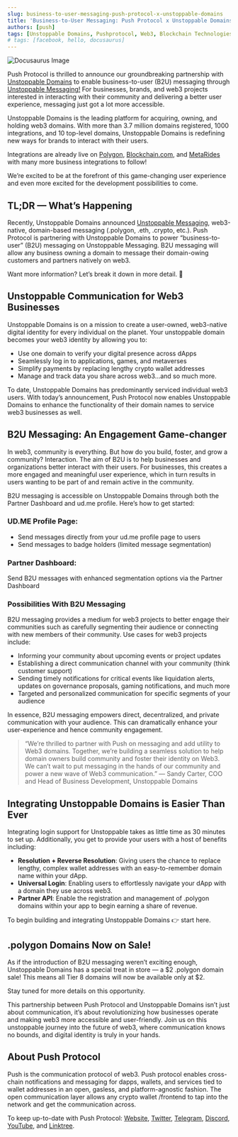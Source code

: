 ```yaml
---
slug: business-to-user-messaging-push-protocol-x-unstoppable-domains
title: 'Business-to-User Messaging: Push Protocol x Unstoppable Domains'
authors: [push]
tags: [Unstoppable Domains, Pushprotocol, Web3, Blockchain Technologies, Partnerships]
# tags: [facebook, hello, docusaurus]
---
```


![Docusaurus Image](./cover-image.webp)

Push Protocol is thrilled to announce our groundbreaking partnership with [Unstoppable Domains](https://unstoppabledomains.com/) to enable business-to-user (B2U) messaging through [Unstoppable Messaging!](https://unstoppabledomains.com/blog/categories/announcements/article/unstoppable-messaging) For businesses, brands, and web3 projects interested in interacting with their community and delivering a better user experience, messaging just got a lot more accessible.

Unstoppable Domains is the leading platform for acquiring, owning, and holding web3 domains. With more than 3.7 million domains registered, 1000 integrations, and 10 top-level domains, Unstoppable Domains is redefining new ways for brands to interact with their users.

Integrations are already live on [Polygon](https://polygon.technology/), [Blockchain.com](http://blockchain.com/), and [MetaRides](https://metarides.io/) with many more business integrations to follow!

We’re excited to be at the forefront of this game-changing user experience and even more excited for the development possibilities to come.

## TL;DR — What’s Happening
Recently, Unstoppable Domains announced [Unstoppable Messaging](https://unstoppabledomains.com/blog/categories/announcements/article/unstoppable-messaging), web3-native, domain-based messaging (.polygon, .eth, .crypto, etc.). Push Protocol is partnering with Unstoppable Domains to power “business-to-user” (B2U) messaging on Unstoppable Messaging. B2U messaging will allow any business owning a domain to message their domain-owing customers and partners natively on web3.

Want more information? Let’s break it down in more detail. 🔔

## Unstoppable Communication for Web3 Businesses
Unstoppable Domains is on a mission to create a user-owned, web3-native digital identity for every individual on the planet. Your unstoppable domain becomes your web3 identity by allowing you to:

- Use one domain to verify your digital presence across dApps
- Seamlessly log in to applications, games, and metaverses
- Simplify payments by replacing lengthy crypto wallet addresses
- Manage and track data you share across web3…and so much more.

To date, Unstoppable Domains has predominantly serviced individual web3 users. With today’s announcement, Push Protocol now enables Unstoppable Domains to enhance the functionality of their domain names to service web3 businesses as well.

## B2U Messaging: An Engagement Game-changer
In web3, community is everything. But how do you build, foster, and grow a community? Interaction. The aim of B2U is to help businesses and organizations better interact with their users. For businesses, this creates a more engaged and meaningful user experience, which in turn results in users wanting to be part of and remain active in the community.

B2U messaging is accessible on Unstoppable Domains through both the Partner Dashboard and ud.me profile. Here’s how to get started:

### UD.ME Profile Page:
- Send messages directly from your ud.me profile page to users
- Send messages to badge holders (limited message segmentation)
### Partner Dashboard:
Send B2U messages with enhanced segmentation options via the Partner Dashboard
### Possibilities With B2U Messaging
B2U messaging provides a medium for web3 projects to better engage their communities such as carefully segmenting their audience or connecting with new members of their community. Use cases for web3 projects include:

- Informing your community about upcoming events or project updates
- Establishing a direct communication channel with your community (think customer support)
- Sending timely notifications for critical events like liquidation alerts, updates on governance proposals, gaming notifications, and much more
- Targeted and personalized communication for specific segments of your audience

In essence, B2U messaging empowers direct, decentralized, and private communication with your audience. This can dramatically enhance your user-experience and hence community engagement.

<blockquote>“We’re thrilled to partner with Push on messaging and add utility to Web3 domains. Together, we’re building a seamless solution to help domain owners build community and foster their identity on Web3. We can’t wait to put messaging in the hands of our community and power a new wave of Web3 communication.” — Sandy Carter, COO and Head of Business Development, Unstoppable Domains</blockquote>

## Integrating Unstoppable Domains is Easier Than Ever
Integrating login support for Unstoppable takes as little time as 30 minutes to set up. Additionally, you get to provide your users with a host of benefits including:

- <b>Resolution + Reverse Resolution</b>: Giving users the chance to replace lengthy, complex wallet addresses with an easy-to-remember domain name within your dApp.
- <b>Universal Login</b>: Enabling users to effortlessly navigate your dApp with a domain they use across web3.
- <b>Partner API</b>: Enable the registration and management of .polygon domains within your app to begin earning a share of revenue.

To begin building and integrating Unstoppable Domains 👉 start here.

## .polygon Domains Now on Sale!
As if the introduction of B2U messaging weren’t exciting enough, Unstoppable Domains has a special treat in store — a $2 .polygon domain sale! This means all Tier 8 domains will now be available only at $2.

Stay tuned for more details on this opportunity.

This partnership between Push Protocol and Unstoppable Domains isn’t just about communication, it’s about revolutionizing how businesses operate and making web3 more accessible and user-friendly. Join us on this unstoppable journey into the future of web3, where communication knows no bounds, and digital identity is truly in your hands.


## About Push Protocol

Push is the communication protocol of web3. Push protocol enables cross-chain notifications and messaging for dapps, wallets, and services tied to wallet addresses in an open, gasless, and platform-agnostic fashion. The open communication layer allows any crypto wallet /frontend to tap into the network and get the communication across.

To keep up-to-date with Push Protocol: [Website](https://push.org/), [Twitter](https://twitter.com/pushprotocol), [Telegram](https://t.me/epnsproject), [Discord](https://discord.gg/pushprotocol), [YouTube](https://www.youtube.com/c/EthereumPushNotificationService), and [Linktree](https://linktr.ee/pushprotocol).

